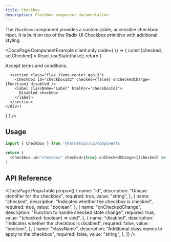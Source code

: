 ```yaml
---
title: Checkbox
description: Checkbox component documentation
---
```


The `Checkbox` component provides a customizable, accessible checkbox input. It is built on top of the Radix UI Checkbox primitive with additional styling.


<DocsPage.ComponentExample
  client:only
  code={`() => {
    const [checked, setChecked] = React.useState(false);
    return (<div className="flex flex-col gap-4">
      <section class="flex items-center gap-3">
        <Checkbox id="checkboxId" checked={checked} onCheckedChange={setChecked} />
        <label className="Label" htmlFor="checkboxId">
          Accept terms and conditions.
        </label>
      </section>
    
      <section class="flex items-center gap-3">
        <Checkbox id="checkboxId2" checked={false} onCheckedChange={Function} disabled />
        <label className="Label" htmlFor="checkboxId2">
          Disabled checkbox
        </label>
      </section>
    </div>)
  }`}
/>

## Usage

```typescript jsx
import { Checkbox } from '@harnessio/ui/components'

return (
  <Checkbox id="checkbox" checked={true} onCheckedChange={(checked) => alert(\`Checked: \${checked}\`)} />
)
```

## API Reference

<DocsPage.PropsTable
  props={[
    {
      name: "id",
      description: "Unique identifier for the checkbox",
      required: true,
      value: "string",
    },
    {
      name: "checked",
      description: "Indicates whether the checkbox is checked",
      required: true,
      value: "boolean",
    },
    {
      name: "onCheckedChange",
      description: "Function to handle checked state change",
      required: true,
      value: "(checked: boolean) => void",
    },
    {
      name: "disabled",
      description: "Indicates whether the checkbox is disabled",
      required: false,
      value: "boolean",
    },
    {
      name: "className",
      description: "Additional class names to apply to the checkbox",
      required: false,
      value: "string",
    },
  ]}
/>
